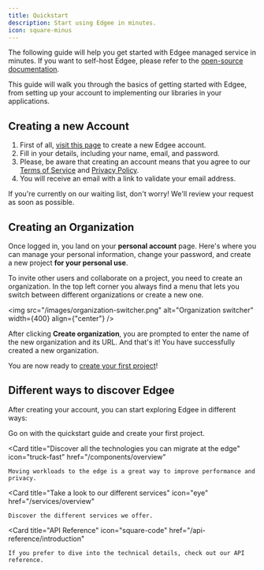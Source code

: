 ```yaml
---
title: Quickstart
description: Start using Edgee in minutes.
icon: square-minus
---
```


The following guide will help you get started with Edgee managed service in minutes.
If you want to self-host Edgee, please refer to the [open-source documentation](/open-source/overview).

This guide will walk you through the basics of getting started with Edgee,
from setting up your account to implementing our libraries in your applications.

## Creating a new Account

1. First of all, [visit this page](https://www.edgee.cloud/register) to create a new Edgee account.
2. Fill in your details, including your name, email, and password.
3. Please, be aware that creating an account means that you agree to our [Terms of Service](https://www.edgee.cloud/assets/pdf/edgee_tou.pdf) and [Privacy Policy](https://www.edgee.cloud/assets/pdf/edgee_privacy_policy.pdf).
4. You will receive an email with a link to validate your email address.

<Note>
  If you're currently on our waiting list, don't worry! We'll review your request as soon as possible.
</Note>

## Creating an Organization

Once logged in, you land on your **personal account** page.
Here's where you can manage your personal information, change your password, and create a new project **for your personal use**.

To invite other users and collaborate on a project, you need to create an organization.
In the top left corner you always find a menu that lets you switch between different organizations or create a new one.

<img
  src="/images/organization-switcher.png"
  alt="Organization switcher"
  width={400}
  align={"center"}
/>

After clicking **Create organization**, you are prompted to enter the name of the new organization and its URL.
And that's it! You have successfully created a new organization.

You are now ready to [create your first project](/getting-started/project-settings)!



## Different ways to discover Edgee

After creating your account, you can start exploring Edgee in different ways:

<CardGroup>

  <Card
    title="Continue with the Quickstart"
    icon="person-walking-arrow-right"
    href="/getting-started/project-settings">
    Go on with the quickstart guide and create your first project.
  </Card>

  <Card
    title="Discover all the technologies you can migrate at the edge"
    icon="truck-fast"
    href="/components/overview"
  >
    Moving workloads to the edge is a great way to improve performance and privacy.
  </Card>
  
  <Card
    title="Take a look to our different services"
    icon="eye"
    href="/services/overview"
  >
    Discover the different services we offer.
  </Card>
  
  <Card
    title="API Reference"
    icon="square-code"
    href="/api-reference/introduction"
  >
    If you prefer to dive into the technical details, check out our API reference.
  </Card>
</CardGroup>
